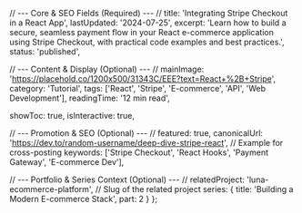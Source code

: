   // --- Core & SEO Fields (Required) --- //
  title: 'Integrating Stripe Checkout in a React App',
  lastUpdated: '2024-07-25',
  excerpt: 'Learn how to build a secure, seamless payment flow in your React e-commerce application using Stripe Checkout, with practical code examples and best practices.',
  status: 'published',

  // --- Content & Display (Optional) --- //
  mainImage: 'https://placehold.co/1200x500/31343C/EEE?text=React+%2B+Stripe',
  category: 'Tutorial',
  tags: ['React', 'Stripe', 'E-commerce', 'API', 'Web Development'],
  readingTime: '12 min read',

  showToc: true,
  isInteractive: true,

  // --- Promotion & SEO (Optional) --- //
  featured: true,
  canonicalUrl: 'https://dev.to/random-username/deep-dive-stripe-react', // Example for cross-posting
  keywords: ['Stripe Checkout', 'React Hooks', 'Payment Gateway', 'E-commerce Dev'],

  // --- Portfolio & Series Context (Optional) --- //
  relatedProject: 'luna-ecommerce-platform', // Slug of the related project
  series: {
    title: 'Building a Modern E-commerce Stack',
    part: 2
  }
};
